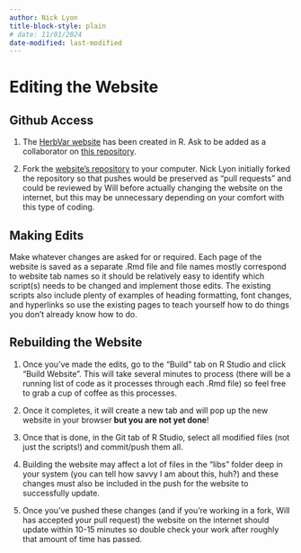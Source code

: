 ```yaml
---
author: Nick Lyon
title-block-style: plain
# date: 11/01/2024
date-modified: last-modified
---
```


# Editing the Website

## Github Access

1. The [HerbVar website](https://herbvar.org/index.html) has been created in R. Ask to be added as a collaborator on [this repository](https://github.com/HerbVar-Network/HerbVar-website).

2. Fork the [website’s repository](https://github.com/HerbVar-Network/HerbVar-website) to your computer. Nick Lyon initially forked the repository so that pushes would be preserved as “pull requests” and could be reviewed by Will before actually changing the website on the internet, but this may be unnecessary depending on your comfort with this type of coding.

## Making Edits 

Make whatever changes are asked for or required.  Each page of the website is saved as a separate .Rmd file and file names mostly correspond to website tab names so it should be relatively easy to identify which script(s) needs to be changed and implement those edits. The existing scripts also include plenty of examples of heading formatting, font changes, and hyperlinks so use the existing pages to teach yourself how to do things you don’t already know how to do. 

## Rebuilding the Website

1. Once you’ve made the edits, go to the “Build” tab on R Studio and click “Build Website”. This will take several minutes to process (there will be a running list of code as it processes through each .Rmd file) so feel free to grab a cup of coffee as this processes.

2. Once it completes, it will create a new tab and will pop up the new website in your browser **but you are not yet done**!

3. Once that is done, in the Git tab of R Studio, select all modified files (not just the scripts!) and commit/push them all.

4. Building the website may affect a lot of files in the “libs” folder deep in your system (you can tell how savvy I am about this, huh?) and these changes must also be included in the push for the website to successfully update.

5. Once you’ve pushed these changes (and if you’re working in a fork, Will has accepted your pull request) the website on the internet should update within 10-15 minutes so double check your work after roughly that amount of time has passed.

